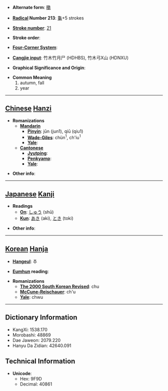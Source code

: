 * '''Alternate form''': [[䆋]]

* '''[[Wiktionary:Chinese radical index| Radical]] Number 213''': [[Wiktionary:Chinese radical index 龜|龜]]+5 strokes

* '''[[Wiktionary:Chinese total strokes index|Stroke number]]''': [[Wiktionary:Chinese total strokes index 21|21]]

* '''Stroke order''': 

* '''[[Wiktionary:Chinese four corner index|Four-Corner System]]''': 

* '''[[Wiktionary:Chinese Cangjie index|Cangjie input]]''': 竹木竹月尸 (HDHBS), 竹木弓X山 (HDNXU)

* '''Graphical Significance and Origin''': 

* '''Common Meaning'''
*#autumn, fall
*# year


----

== [[Chinese]] [[Hanzi]] ==

* '''Romanizations'''
** '''[[Mandarin]]'''
*** '''[[Pinyin]]''': jūn (jun1), qiū (qiu1)
*** '''[[Wade-Giles]]''': chün<sup>1</sup>, ch'iu<sup>1</sup>
*** '''[[Yale]]''': 
** '''[[Cantonese]]'''
*** '''[[Jyutping]]''':
*** '''[[Penkyamp]]''': 
*** '''[[Yale]]''': 

* '''Other info''': 

----

== [[Japanese]] [[Kanji]] ==

* '''Readings'''
** '''[[On]]''': [[しゅう]] (shū)
** '''[[Kun]]''': [[あき]] (aki), [[とき]] (toki)

* '''Other info''':  

----

== [[Korean]] [[Hanja]] ==

* '''[[Hangeul]]''': 추

* '''[[Eumhun]] reading''': 

* '''Romanizations'''
** '''[[The 2000 South Korean Revised Romanization|The 2000 South Korean Revised]]''': chu
** '''[[McCune-Reischauer]]''': ch'u
** '''[[Yale]]''': chwu

----

== Dictionary Information ==

* KangXi: 1538.170
* Morobashi: 48869
* Dae Jaweon: 2079.220
* Hanyu Da Zidian: 42640.091

== Technical Information ==

* '''Unicode''':
** Hex: 9F9D
** Decimal: 40861